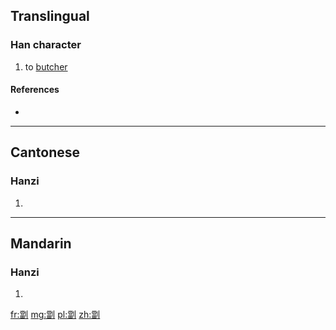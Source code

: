 ==Translingual==

===Han character===
{{Han char|rn=18|rad=刀|as=13|sn=15|four=|canj=火田中弓 (FWLN)}}

# to [[butcher]]

====References====
* {{Han ref|kx=0144.501|hdz=10358.050|uh=528F|ud=21135}}

----

==Cantonese==

===Hanzi===
{{yue-hanzi|jyut=|y=tong1}}

# {{defn|lang=yue|sort=刀13}}

----

==Mandarin==

===Hanzi===
{{cmn-hanzi|pin=[[tāng]] ([[tang1]])|wg=t'ang<sup>1</sup>}}

# {{defn|lang=cmn|sort=刀13}}

[[fr:劏]]
[[mg:劏]]
[[pl:劏]]
[[zh:劏]]